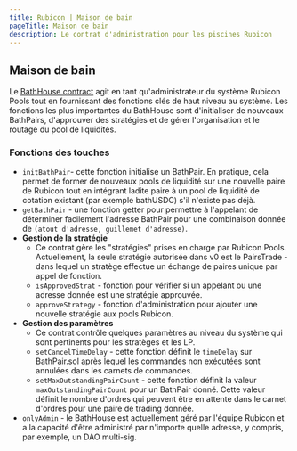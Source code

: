 ```yaml
---
title: Rubicon | Maison de bain
pageTitle: Maison de bain
description: Le contrat d'administration pour les piscines Rubicon
---
```


## Maison de bain

Le [BathHouse contract](https://github.com/RubiconDeFi/rubicon\_protocol/blob/master/contracts/rubiconPools/BathHouse.sol) agit en tant qu'administrateur du système Rubicon Pools tout en fournissant des fonctions clés de haut niveau au système. Les fonctions les plus importantes du BathHouse sont d'initialiser de nouveaux BathPairs, d'approuver des stratégies et de gérer l'organisation et le routage du pool de liquidités.

### Fonctions des touches

* `initBathPair`- cette fonction initialise un BathPair. En pratique, cela permet de former de nouveaux pools de liquidité sur une nouvelle paire de Rubicon tout en intégrant ladite paire à un pool de liquidité de cotation existant (par exemple bathUSDC) s'il n'existe pas déjà.
* `getBathPair` - une fonction getter pour permettre à l'appelant de déterminer facilement l'adresse BathPair pour une combinaison donnée de `(atout d'adresse, guillemet d'adresse)`.
* **Gestion de la stratégie**
  * Ce contrat gère les "stratégies" prises en charge par Rubicon Pools. Actuellement, la seule stratégie autorisée dans v0 est le PairsTrade - dans lequel un stratège effectue un échange de paires unique par appel de fonction.
  * `isApprovedStrat` - fonction pour vérifier si un appelant ou une adresse donnée est une stratégie approuvée.
  * `approveStrategy` - fonction d'administration pour ajouter une nouvelle stratégie aux pools Rubicon.
* **Gestion des paramètres**
  * Ce contrat contrôle quelques paramètres au niveau du système qui sont pertinents pour les stratèges et les LP.
  * `setCancelTimeDelay` - cette fonction définit le `timeDelay` sur BathPair.sol après lequel les commandes non exécutées sont annulées dans les carnets de commandes.
  * `setMaxOutstandingPairCount` - cette fonction définit la valeur `maxOutstandingPairCount` pour un BathPair donné. Cette valeur définit le nombre d'ordres qui peuvent être en attente dans le carnet d'ordres pour une paire de trading donnée.
* `onlyAdmin` - le BathHouse est actuellement géré par l'équipe Rubicon et a la capacité d'être administré par n'importe quelle adresse, y compris, par exemple, un DAO multi-sig.